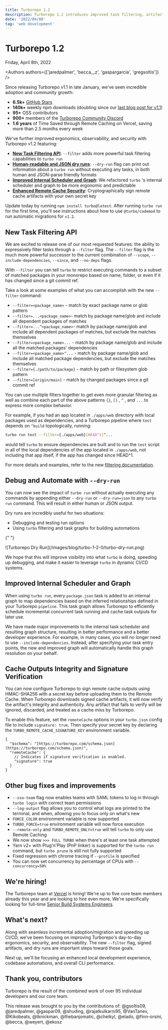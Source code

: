 ```yaml
---
title: Turborepo 1.2
description: Turborepo 1.2 introduces improved task filtering, artifact signing and integrity, human-readable and JSON dry runs, and more!
date: '2022/04/08'
tag: 'web development'
---
```


<h1 className="text-center">Turborepo 1.2</h1>


<Date>Friday, April 8th, 2022</Date>

<Authors authors={['jaredpalmer', 'becca__z', 'gaspargarcia', 'gregsoltis']} />

Since releasing Turborepo v1.1 in late January, we've seen incredible adoption and community growth:

- **6.5k+** [GitHub Stars](https://github.com/vercel/turbo)
- **140k+** weekly npm downloads (doubling since our [last blog post for v1.1](/blog/turbo-1-1-0))
- **95+** OSS contributors
- **900+** members of the [Turborepo Community Discord](https://turborepo.com/discord)
- **1.6 years** of Time Saved through Remote Caching on Vercel, saving more than 2.5 months every week

We've further improved ergonomics, observability, and security with Turborepo v1.2 featuring:

- [**New Task Filtering API**](#new-task-filtering-api): `--filter` adds more powerful task filtering capabilities to `turbo run`
- [**Human-readable and JSON dry runs**](#debug-and-automate-with---dry-run): `--dry-run` flag can print out information about a `turbo run` without executing any tasks, in both human and JSON-parse friendly formats
- [**Improved Internal Scheduler and Graph**](#improved-internal-scheduler-and-graph): We refactored `turbo` 's internal scheduler and graph to be more ergonomic and predictable
- [**Enhanced Remote Cache Security**](#cache-outputs-integrity-and-signature-verification): Cryptographically sign remote cache artifacts with your own secret key

Update today by running `npm install turbo@latest`. After running `turbo run` for the first time, you'll see instructions about how to use `@turbo/codemod` to run automatic migrations for `v1.2`.

## New Task Filtering API

We are excited to release one of our most requested features: the ability to expressively filter tasks through a `--filter` flag. The `--filter` flag is the much more powerful successor to the current combination of `--scope`, `--include-dependencies`, `--since`, and `--no-deps` flags.

With `--filter` you can tell `turbo` to restrict executing commands to a subset of matched packages in your monorepo based on name, folder, or even if it has changed since a git commit ref.

Take a look at some examples of what you can accomplish with the new `--filter` command:

- `--filter=<package_name>` - match by exact package name or glob pattern
- `--filter=...<package_name>`- match by package name/glob and include all dependent packages of matches
- `--filter=...^<package_name>`- match by package name/glob and include all dependent packages of matches, but exclude the matches themselves
- `--filter=<package_name>...` - match by package name/glob and include all the matched packages' dependencies
- `--filter=<package_name>^...` - match by package name/glob and include all matched package dependencies, but exclude the matches themselves
- `--filter={./path/to/package}` - match by path or filesystem glob pattern
- `--filter=[origin/main]` - match by changed packages since a git commit ref

You can use multiple filters together to get even more granular filtering as well as combine each part of the above patterns `{}`, `[]` , `^` , and `...` to express more complex behavior.

For example, if you had an app located in `./apps/web` directory with local packages used as dependencies, and a Turborepo pipeline where `test` depends on `^build` topologically, running:

```bash title="Terminal"
turbo run test --filter={./apps/web}[HEAD^1]^...
```

would tell `turbo` to ensure dependencies are built and to run the `test` script in all of the local dependencies of the app located in `./apps/web`, not including that app itself, if the app has changed since HEAD^1.

For more details and examples, refer to the new [filtering documentation](/docs/crafting-your-repository/running-tasks#using-filters).

## Debug and Automate with `--dry-run`

You can now see the impact of `turbo run` without actually executing any commands by appending either `--dry-run` or `--dry-run=json` to any `turbo run` command. This will result in either human or JSON output.

Dry runs are incredibly useful for two situations:

- Debugging and testing run options
- Using `turbo` filtering and task graphs for building automations

{" "}

<div className="overflow-hidden lg:rounded-xl">
  ![Turborepo Dry Run](/images/blog/turbo-1-2-0/turbo-dry-run.png)
</div>

We hope that this will improve visibility into what `turbo` is doing, speeding up debugging, and make it easier to leverage `turbo` in dynamic CI/CD systems.

## Improved Internal Scheduler and Graph

When using `turbo run`, every `package.json` task is added to an internal graph to map dependencies based on the inferred relationships defined in your Turborepo `pipeline`. This task graph allows Turborepo to efficiently schedule incremental concurrent task running and cache task outputs for later use.

We have made major improvements to the internal task scheduler and resulting graph structure, resulting in better performance and a better developer experience. For example, in many cases, you will no longer need to use `--include-dependencies`. Instead, after specifying your task entry points, the new and improved graph will automatically handle this graph resolution on your behalf.

## Cache Outputs Integrity and Signature Verification

You can now configure Turborepo to sign remote cache outputs using HMAC-SHA256 with a secret key before uploading them to the Remote Cache. When Turborepo downloads signed cache artifacts, it will now verify the artifact's integrity and authenticity. Any artifact that fails to verify will be ignored, discarded, and treated as a cache miss by Turborepo.

To enable this feature, set the `remoteCache` options in your `turbo.json` config file to include `signature: true`. Then specify your secret key by declaring the `TURBO_REMOTE_CACHE_SIGNATURE_KEY` environment variable.

```jsonc title="./turbo.json"
{
  "$schema": "[https://turborepo.com/schema.json](https://turborepo.com/schema.json)",
  "remoteCache": {
    // Indicates if signature verification is enabled.
    "signature": true
  }
}
```

## Other bug fixes and improvements

- `--sso-team` flag now enables teams with SAML tokens to log in through `turbo login` with correct team permissions
- `--log-output` flag allows you to control what logs are printed to the terminal, and when, allowing you to focus only on what's new
- `FORCE_COLOR` environment variable is now supported
- `TURBO_FORCE=true` environment variable will now force execution
- `--remote-only` and `TURBO_REMOTE_ONLY=true` will tell `turbo` to only use Remote Caching
- We now show `>>> FULL TURBO` when there's at least one task attempted
- Yarn v2+ with Plug'n'Play (PnP linker) is supported for the `turbo run` command, but `turbo prune` is still not fully supported
- Fixed regression with chrome tracing if `--profile` is specified
- You can now set concurrency by percentage of CPUs with `--concurrency=50%`

## We're hiring!

The Turborepo team at [Vercel](https://vercel.com/) is hiring! We're up to five core team members already this year and are looking to hire even more. We're specifically looking for full-time [Senior Build Systems Engineers](https://vercel.com/careers).

## What's next?

Along with seamless incremental adoption/migration and speeding up CI/CD, we've been focusing on improving Turborepo's day-to-day ergonomics, security, and observability. The new `--filter` flag, signed artifacts, and dry runs are important steps toward those goals.

Next up, we'll be focusing an enhanced local development experience, codebase automations, and overall CLI performance.

## Thank you, contributors

Turborepo is the result of the combined work of over 95 individual developers and our core team.

This release was brought to you by the contributions of: @gsoltis09, @jaredpalmer, @gaspar09, @shuding, @rajatkulkarni95, @VanTanev, @Kikobeats, @tknickman, @thebanjomatic, @chelkyl, @elado, @finn-orsini, @becca, @weyert, @ekosz

